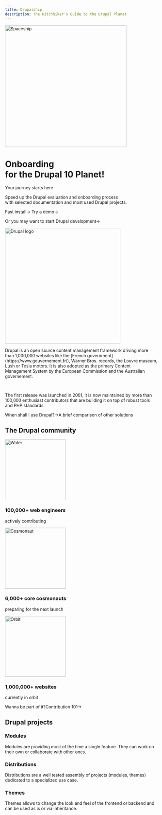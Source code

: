 ```yaml
---
title: Drupalship
description: The Hitchhiker's Guide to the Drupal Planet
---
```



<div className="home-content">

  <style jsx>{`
    .hero {
      background-image: linear-gradient(to right top, #051937, #004d7a, #008793, #00bf72, #a8eb12);
    }
    .home-content {
      margin-top: 0;
    }
    .home-content .content-container {
      padding-left: 0;
      padding-right: 0;
    }
    .drupal-description {
      padding-left: 2rem;
      padding-right: 2rem;
    }
    .drupal-description-wrapper {
      display: flex;
    }
    @media (max-width: 800px) {
      .drupal-description-wrapper {
        flex-direction: column;
      }
    }
    @media (max-width: 800px) {
      .drupal-description-wrapper .call-to-action {
        display: flex;
        flex-direction: column;
      }
    }
    .drupal-logo{
      padding-right: 2rem;
      padding-bottom: 2rem;
      min-width: 420px;
    }
    @media (max-width: 1199px) {
      .hero {
        padding: 2rem;
      }
      .drupal-logo {
        min-width: fit-content;
      }
    }
    @media (min-width: 1200px) {
      .hero {
        padding-top: 4rem;
        padding-bottom: 4rem;
        color: white;
        display: grid;
        grid-template-columns: repeat(3, 1fr);
        grid-gap: 10px;
        grid-auto-rows: minmax(100px, auto);
      }
      .hero-left {
        grid-column: 1 / 3;
        grid-row: 1;
      }
      .hero-right {
        grid-column: 2 / 4;
        grid-row: 1 / 3;
      }
    }
    @media (max-width: 800px) {
      .hero-left {
        display: none;
      }
    }
    .content-container {
      max-width: 90rem;
      padding-left: max(env(safe-area-inset-left),1.5rem);
      padding-right: max(env(safe-area-inset-right),1.5rem);
      margin: 0 auto;
    }
    .community-container {
      max-width: 90rem;
      padding-top: 4rem;
      padding-left: max(env(safe-area-inset-left),1.5rem);
      padding-right: max(env(safe-area-inset-right),1.5rem);
      margin: 0 auto;
      text-align: center;
    }
    .community-items {
      display: flex;
      justify-content: center;
    }
    @media (max-width: 800px) {
      .community-items {
        flex-direction: column;
      }
    }
    .community-item {
      margin: 2rem;
      display: flex;
      flex-wrap: wrap;
      justify-content: center;
      align-items: center;
    }
    .features-container {
      margin: 8rem 0 0;
      padding: 4rem 0;
      background-color: #f3f4f6;
      border-bottom: 1px solid #e5e7eb;
    }
    .projects-container {
      text-align: center;
      margin-top: 0;
      padding-top: 2rem;
      padding-bottom: 4rem;
      padding-left: 2rem;
      padding-right: 2rem;
      border-bottom: 1px solid rgba(38,38,38,0.4);
    }
    .features-container .content-container {
      margin-top: -8rem;
    }
    .features-container .drupal-description {
      margin-top: 0;
      display: flex;
    }
    :global(.dark) .features-container {
      background-color: #000;
      border-bottom: 1px solid rgb(38,38,38);
    }
    .headline {
      display: inline-block;
      font-size: 3.125rem;
      font-size: min(4.375rem, max(8vw, 2.5rem));
      font-weight: 700;
      font-feature-settings: initial;
      letter-spacing: -.12rem;
      margin-left: -0.2rem;
      margin-top: 3.4rem;
      line-height: 1.1;
      color: #000000;
      /*background-image: linear-gradient(146deg,#000,#757a7d);
      -webkit-background-clip: text;
      -webkit-text-fill-color: transparent;
      background-clip: text;*/
    }
    .subHeadline {
      display: inline-block;
      font-size: 2.125rem;
      font-size: min(2.375rem, max(8vw, 1.5rem));
      font-weight: 700;
      font-feature-settings: initial;
      margin-left: -0.2rem;
      margin-top: 1.4rem;
      margin-bottom: 1.4rem;
      line-height: 1.1;
    }
    .h3 {
      display: inline-block;
      font-size: 1.815rem;
      font-weight: 500;
      font-feature-settings: initial;
      margin-top: 1.4rem;
      margin-bottom: 1.4rem;
    }
    :global(.dark) .headline {
      color: #fff;
    }
    .subtitle {
      font-size: 1.3rem;
      font-size: min(1.3rem, max(3.5vw, 1.2rem));
      font-feature-settings: initial;
      line-height: 1.6;
      padding-bottom: 1rem;
    }
    .nextjs-link {
      color: currentColor;
      text-decoration: none;
      font-weight: 600;
    }
    .pl-2 {
      padding-left: 0.8rem;
    }
    .pr-2 {
      padding-right: 0.8rem;
    }
  `}</style>

  <div className="content-container">
    <div className="hero">
      <div className="hero-left">
        <Image src={spaceship} alt="Spaceship" loading="eager" width="400" />
      </div>
      <div className="hero-right">
        <h1 className="headline">Onboarding <br className='sm:block hidden'/>for the Drupal 10 Planet!</h1>
        <p className="subHeadline">Your journey starts here</p>
        <p className="subtitle">Speed up the Drupal evaluation and onboarding process <br className='sm:block hidden'/>with selected documentation and most used Drupal projects.</p>
        <p className="subtitle">
          <Link className={styles.cta} href="/build/installation">Fast install<span>→</span></Link><span className="pr-2"></span>
          <Link className={cn(styles.ctaSecondaryHero, styles.ctaSecondary)} href="https://simplytest.me/configure?project=drupal" target="_blank">Try a demo<span>→</span></Link>
        </p>
        <p className="subtitle">Or you may want to <Link className={styles.heroUnderline} href="/develop/toolkit-for-drupal-developers">start Drupal development<span>→</span></Link></p>
      </div>
    </div>
  </div>
  <div className="features-container">
    <div className="content-container">
      <div className="drupal-description">
        <Feature index={1}>
            <div className="drupal-description-wrapper">
              <div className="drupal-logo">
                <Image src={drupalLogo} alt="Drupal logo" loading="eager" width="380" />
              </div>
              <div>
                <p className="subtitle">Drupal is an open source content management framework driving more than 1,000,000 websites like the [French government](https://www.gouvernement.fr/), Warner Bros. records, the Louvre museum, Lush or Tesla motors. It is also adopted as the primary Content Management System by the European Commission and the Australian governement.</p>
                <br className='sm:block hidden'/>
                <p className="subtitle">The first release was launched in 2001, it is now maintained by more than 100,000 enthusiast contributors that are building it on top of robust tools and PHP standards.</p>
                <p className="call-to-action"><Link className={styles.ctaSecondary} href="/build/when-to-use-drupal">When shall I use Drupal?<span>→</span></Link><span className="pl-2">A brief comparison of other solutions</span></p>
              </div>
            </div>
        </Feature>
      </div>
    </div>
    <div className="community-container">
      <h2 className="subHeadline">The Drupal community</h2>
      <div className="community-items">
        <div className="community-item">
          <Image src={water} alt="Water" loading="eager" width="200" />
          <h3 className="h3">100,000+ web engineers</h3>
          <p className="subtitle">actively contributing</p>
        </div>
        <div className="community-item">
          <Image src={cosmonaut} alt="Cosmonaut" loading="eager" width="200" />
          <h3 className="h3">6,000+ core cosmonauts</h3>
          <p className="subtitle">preparing for the next launch</p>
        </div>
        <div className="community-item">
          <Image src={orbit} alt="Orbit" loading="eager" width="200" />
          <h3 className="h3">1,000,000+ websites</h3>
          <p className="subtitle">currently in orbit</p>
        </div>
      </div>
      <p className="subtitle"><span className="pr-2">Wanna be part of it?</span><Link className={styles.ctaSecondary} href="/contribute/contribute-to-drupal">Contribution 101<span>→</span></Link></p>
    </div>
  </div>
  <div className="projects-container">
    <div className="content-container">
      <h2 className="subHeadline">Drupal projects</h2>
      <Features>
        <Feature index={1} href="/build/modules-themes-distributions#modules">
          <h3>Modules</h3>
          <p className="subtitle">Modules are providing most of the time a single feature. They can work on their own or collaborate with other ones.</p>
        </Feature>
        <Feature index={2} href="/build/modules-themes-distributions#distributions">
          <h3>Distributions</h3>
          <p className="subtitle">Distributions are a well tested assembly of projects (modules, themes) dedicated to a specialized use case.</p>
        </Feature>
        <Feature index={3} href="/build/modules-themes-distributions#themes">
          <h3>Themes</h3>
          <p className="subtitle">Themes allows to change the look and feel of the frontend or backend and can be used as is or via inheritance.</p>
        </Feature>
      </Features>
    </div>
  </div>
</div>
